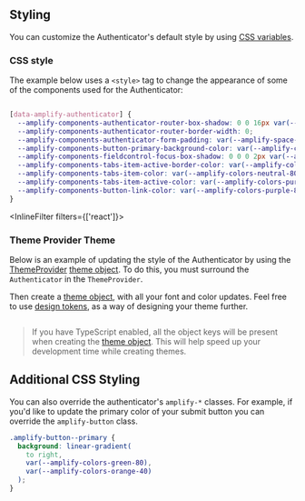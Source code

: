 

## Styling

You can customize the Authenticator's default style by using [CSS variables](../../theming/css-variables).

### CSS style

The example below uses a `<style>` tag to change the appearance of some of the components used for the Authenticator:

```css

[data-amplify-authenticator] {
  --amplify-components-authenticator-router-box-shadow: 0 0 16px var(--amplify-colors-overlay-10);
  --amplify-components-authenticator-router-border-width: 0;
  --amplify-components-authenticator-form-padding: var(--amplify-space-medium) var(--amplify-space-xl) var(--amplify-space-xl);
  --amplify-components-button-primary-background-color: var(--amplify-colors-neutral-100);
  --amplify-components-fieldcontrol-focus-box-shadow: 0 0 0 2px var(--amplify-colors-purple-60);
  --amplify-components-tabs-item-active-border-color: var(--amplify-colors-neutral-100);
  --amplify-components-tabs-item-color: var(--amplify-colors-neutral-80);
  --amplify-components-tabs-item-active-color: var(--amplify-colors-purple-100);
  --amplify-components-button-link-color: var(--amplify-colors-purple-80);
}

```

<Example>
<AuthStyle />

</Example>

<InlineFilter filters={['react']}>
### Theme Provider Theme

Below is an example of updating the style of the Authenticator by using the [ThemeProvider](/react/theming) [theme object](/react/theming#theme-object). To do this, you must surround the `Authenticator` in the `ThemeProvider`.

Then create a [theme object](/react/theming#theme-object), with all your font and color updates. Feel free to use [design tokens](/react/theming#design-tokens), as a way of designing your theme further.

```jsx file=./AuthStyle.tsx

```

<Example>
<AuthStyle />

</Example>

> If you have TypeScript enabled, all the object keys will be present when creating the [theme object](/react/theming#theme-object). This will help speed up your development time while creating themes.
</InlineFilter>

## Additional CSS Styling

You can also override the authenticator's `amplify-*` classes. For example, if you'd like to update the primary color of your submit button you can override the `amplify-button` class.

```css
.amplify-button--primary {
  background: linear-gradient(
    to right,
    var(--amplify-colors-green-80),
    var(--amplify-colors-orange-40)
  );
}
```

<Example>
  <style>{`.customization-button .amplify-button--primary { background: linear-gradient(to right, var(--amplify-colors-green-80), var(--amplify-colors-orange-40));}`}</style>
  <Authenticator className="customization-button" />
</Example>
